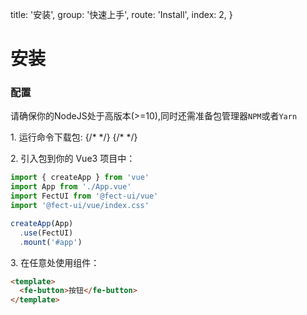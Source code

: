   title: '安装',
  group: '快速上手',
  route: 'Install',
  index: 2,
}

# 安装

### 配置

请确保你的<fe-link href="https://nodejs.org/en/">NodeJS</fe-link>处于高版本(>=10),同时还需准备包管理器`NPM`或者`Yarn`

<fe-spacer />
<fe-dot type="success" />1. 运行命令下载包:
<fe-spacer y={0.5} />

<!--  -->

<fe-tabs hideDivider>
  {/*  */}
  <fe-tab title="Yarn">
    <fe-snippet text="yarn add @fect-ui/vue" width="300px" />
  </fe-tab>
  {/*  */}
  <fe-tab title="Npm">
    <fe-snippet text="npm install @fect-ui/vue" width="300px" />
  </fe-tab>
</fe-tabs>

<!--  -->

<fe-spacer />

<fe-dot type="success" />2. 引入包到你的 Vue3 项目中：

```javascript
import { createApp } from 'vue'
import App from './App.vue'
import FectUI from '@fect-ui/vue'
import '@fect-ui/vue/index.css'

createApp(App)
  .use(FectUI)
  .mount('#app')
```

<fe-spacer y=".6" />
<fe-dot type="success" />3. 在任意处使用组件：

```html
<template>
  <fe-button>按钮</fe-button>
</template>
```

<fe-spacer y=".6" />
